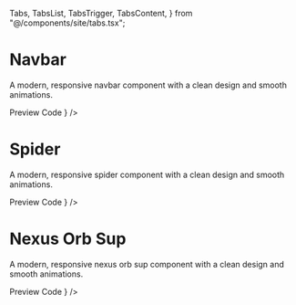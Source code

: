   Tabs,
  TabsList,
  TabsTrigger,
  TabsContent,
} from "@/components/site/tabs.tsx";


<AI dir="left"/>

# Navbar
A modern, responsive navbar component with a clean design and smooth animations.


<Tabs defaultValue="preview" className="">
  <TabsList>
    <TabsTrigger value="preview">Preview</TabsTrigger>
    <TabsTrigger value="code">Code</TabsTrigger>
  </TabsList>
  <TabsContent value="preview">
    <ComponentRenderer component={<NexusOrb />} />
  </TabsContent>
  <TabsContent value="code">
    <CodeBlock filePath="src/app/docs/integrations/nexusorb.tsx" />
  </TabsContent>
</Tabs>


# Spider
A modern, responsive spider component with a clean design and smooth animations.


<Tabs defaultValue="preview" className="">
  <TabsList>
    <TabsTrigger value="preview">Preview</TabsTrigger>
    <TabsTrigger value="code">Code</TabsTrigger>
  </TabsList>
  <TabsContent value="preview">
    <ComponentRenderer component={<Spider />} />
  </TabsContent>
  <TabsContent value="code">
    <CodeBlock filePath="src/app/docs/integrations/spider.tsx" />
  </TabsContent>
</Tabs>


# Nexus Orb Sup
A modern, responsive nexus orb sup component with a clean design and smooth animations.


<Tabs defaultValue="preview" className="">
  <TabsList>
    <TabsTrigger value="preview">Preview</TabsTrigger>
    <TabsTrigger value="code">Code</TabsTrigger>
  </TabsList>
  <TabsContent value="preview">
    <ComponentRenderer component={<NexusOrbSup />} />
  </TabsContent>
  <TabsContent value="code">
    <CodeBlock filePath="src/app/docs/integrations/nexusorbsup.tsx" />
  </TabsContent>
</Tabs>
